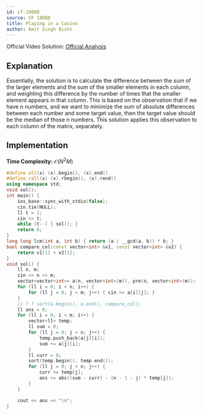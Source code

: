 ```yaml
---
id: cf-1808B
source: CF 1808B
title: Playing in a Casino
author: Amit Singh Bisht
---
```


Official Video Solution: [Official Analysis](https://www.youtube.com/watch?v=FCdL47-AyZs&t=4s&ab_channel=DCCNITA)

## Explanation

Essentially, the solution is to calculate the difference between the sum of the larger elements and the sum of the smaller
elements in each column, and weighting this difference by the number of times that the smaller element appears in that column.
This is based on the observation that if we have n numbers, and we want to minimize the sum of absolute differences between
each number and some target value, then the target value should be the median of those n numbers. This solution applies this
observation to each column of the matrix, separately.

## Implementation

**Time Complexity:** $\mathcal{O}(N^2 M)$

<LanguageSection>
<CPPSection>

```cpp
#define all(x) (x).begin(), (x).end()
#define rall(x) (x).rbegin(), (x).rend()
using namespace std;
void sol();
int main() {
	ios_base::sync_with_stdio(false);
	cin.tie(NULL);
	ll t = 1;
	cin >> t;
	while (t--) { sol(); }
	return 0;
}
long long lcm(int a, int b) { return (a / __gcd(a, b)) * b; }
bool compare_col(const vector<int> &v1, const vector<int> &v2) {
	return v1[1] < v2[1];
}
void sol() {
	ll n, m;
	cin >> n >> m;
	vector<vector<int>> a(n, vector<int>(m)), pre(n, vector<int>(m));
	for (ll i = 0; i < n; i++) {
		for (ll j = 0; j < m; j++) { cin >> a[i][j]; }
	}
	// ? ? sort(a.begin(), a.end(), compare_col);
	ll ans = 0;
	for (ll i = 0; i < m; i++) {
		vector<ll> temp;
		ll sum = 0;
		for (ll j = 0; j < n; j++) {
			temp.push_back(a[j][i]);
			sum += a[j][i];
		}
		ll curr = 0;
		sort(temp.begin(), temp.end());
		for (ll j = 0; j < n; j++) {
			curr += temp[j];
			ans += abs((sum - curr) - (n - 1 - j) * temp[j]);
		}
	}

	cout << ans << "\n";
}
```
</CPPSection>
</LanguageSection>
